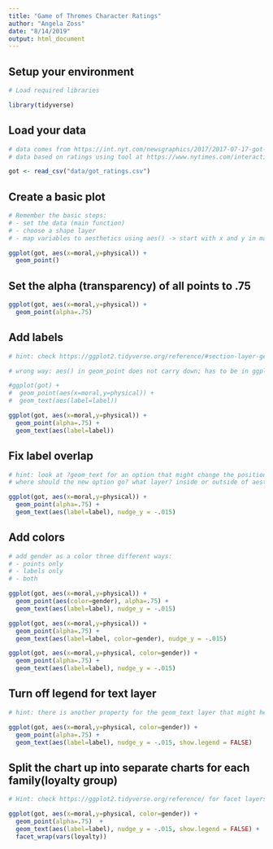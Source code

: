 ```yaml
---
title: "Game of Thromes Character Ratings"
author: "Angela Zoss"
date: "8/14/2019"
output: html_document
---
```


## Setup your environment

```r

# Load required libraries

library(tidyverse)

```

## Load your data

```r

# data comes from https://int.nyt.com/newsgraphics/2017/2017-07-17-got-matrix/mean.json
# data based on ratings using tool at https://www.nytimes.com/interactive/2017/08/09/upshot/game-of-thrones-chart.html

got <- read_csv("data/got_ratings.csv")

```

## Create a basic plot

```r

# Remember the basic steps:
# - set the data (main function)
# - choose a shape layer
# - map variables to aesthetics using aes() -> start with x and y in main function

ggplot(got, aes(x=moral,y=physical)) + 
  geom_point()

```


## Set the alpha (transparency) of all points to .75

```r

ggplot(got, aes(x=moral,y=physical)) + 
  geom_point(alpha=.75)

```

## Add labels

```r

# hint: check https://ggplot2.tidyverse.org/reference/#section-layer-geoms for all geom options

# wrong way: aes() in geom_point does not carry down; has to be in ggplot()

#ggplot(got) +
#  geom_point(aes(x=moral,y=physical)) + 
#  geom_text(aes(label=label))

ggplot(got, aes(x=moral,y=physical)) + 
  geom_point(alpha=.75) + 
  geom_text(aes(label=label))

```

## Fix label overlap

```r

# hint: look at ?geom_text for an option that might change the position slightly
# where should the new option go? what layer? inside or outside of aesthetics?

ggplot(got, aes(x=moral,y=physical)) + 
  geom_point(alpha=.75) + 
  geom_text(aes(label=label), nudge_y = -.015)

```

## Add colors

```r

# add gender as a color three different ways:
# - points only
# - labels only
# - both

ggplot(got, aes(x=moral,y=physical)) + 
  geom_point(aes(color=gender), alpha=.75) + 
  geom_text(aes(label=label), nudge_y = -.015)

ggplot(got, aes(x=moral,y=physical)) + 
  geom_point(alpha=.75) + 
  geom_text(aes(label=label, color=gender), nudge_y = -.015)

ggplot(got, aes(x=moral,y=physical, color=gender)) + 
  geom_point(alpha=.75) + 
  geom_text(aes(label=label), nudge_y = -.015)

```

## Turn off legend for text layer

```r

# hint: there is another property for the geom_text layer that might help

ggplot(got, aes(x=moral,y=physical, color=gender)) + 
  geom_point(alpha=.75) + 
  geom_text(aes(label=label), nudge_y = -.015, show.legend = FALSE)

```

## Split the chart up into separate charts for each family(loyalty group)

```r

# Hint: check https://ggplot2.tidyverse.org/reference/ for facet layers

ggplot(got, aes(x=moral,y=physical, color=gender)) + 
  geom_point(alpha=.75)  + 
  geom_text(aes(label=label), nudge_y = -.015, show.legend = FALSE) +
  facet_wrap(vars(loyalty))

```
